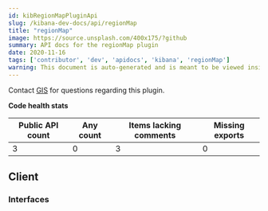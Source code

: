 ```yaml
---
id: kibRegionMapPluginApi
slug: /kibana-dev-docs/api/regionMap
title: "regionMap"
image: https://source.unsplash.com/400x175/?github
summary: API docs for the regionMap plugin
date: 2020-11-16
tags: ['contributor', 'dev', 'apidocs', 'kibana', 'regionMap']
warning: This document is auto-generated and is meant to be viewed inside our experimental, new docs system. Reach out in #docs-engineering for more info.
---
```




Contact [GIS](https://github.com/orgs/elastic/teams/kibana-gis) for questions regarding this plugin.

**Code health stats**

| Public API count  | Any count | Items lacking comments | Missing exports | 
|-------------------|-----------|------------------------|-----------------|
| 3 | 0 | 3 | 0 |

## Client

### Interfaces
<DocDefinitionList data={regionMapObj.client.interfaces}/>

